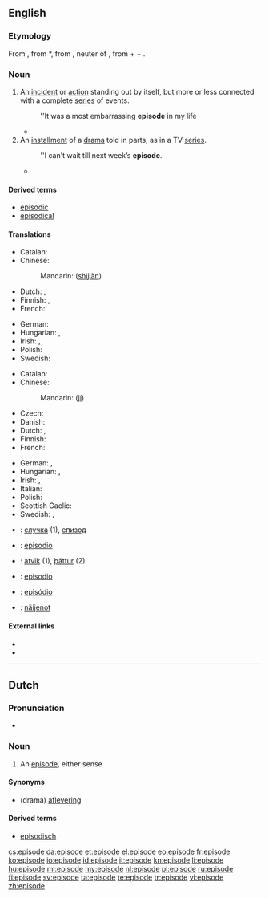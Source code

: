 {{also|Episode|épisode}}
==English==
{{wikipedia}}

===Etymology===
From {{etyl|fr|en}} {{term|épisode|lang=fr}}, from {{etyl|NL.|en}} *{{term||episodium}}, from {{etyl|grc|en}} {{term|ἐπεισόδιον||a parenthetic addition, episode|tr=epeisodion|lang=grc}}, neuter of {{term|ἐπεισόδιος||following upon the entrance, coming in besides, adventitious|tr=epeisodios|lang=grc}}, from {{term|ἐπί||on|tr=epi|lang=grc}} + {{term|εἰς||into|tr=eis|lang=grc}} + {{term|ὀδός||way|tr=odos|lang=grc}}.

===Noun===
{{en-noun}}

# An [[incident]] or [[action]] standing out by itself, but more or less connected with a complete [[series]] of events.
#: ''It was a most embarrassing '''episode''' in my life
#*{{quote-book|year=1935|author=[[w:John Palmer (author)|Francis Beeding]]
|title=The Norwich Victims
|chapter=10/6|url=http://openlibrary.org/works/OL245514W
|passage=The Attorney-General, however, had used this '''episode''', which Martin in retrospect had felt to be a blot on the scutcheon, merely to emphasise the intelligence and resource of the prisoner.}}
# An [[installment]] of a [[drama]] told in parts, as in a TV [[series]].
#: ''I can't wait till next week’s '''episode'''.
#* {{quote-news
|year=2012
|date=May 20
|author=Nathan Rabin
|title=TV: Review: THE SIMPSONS (CLASSIC): “Marge Gets A Job” (season 4, episode 7; originally aired 11/05/1992)
|work=The Onion AV Club
|url=http://www.avclub.com/articles/marge-gets-a-job,73723/
|page=
|passage=We all know how genius “Kamp Krusty,” “A Streetcar Named Marge,” “Homer The Heretic,” “Itchy & Scratchy: The Movie” and “Mr. Plow” are, but even the relatively unheralded '''episodes''' offer wall-to-wall laughs and some of the smartest, darkest, and weirdest gags ever Trojan-horsed into a network cartoon with a massive family audience.}}

====Derived terms====
* [[episodic]]
* [[episodical]]

====Translations====
{{trans-top|incident or action connected with a series of events}}
* Catalan: {{t-|ca|episodi|m}}
* Chinese:
*: Mandarin: {{zh-ts|事件|事件}} ([[shì]][[jiàn]])
* Dutch: {{t+|nl|gebeuren|n}}, {{t+|nl|episode}}
* Finnish: {{t+|fi|tapaus}}, {{t-|fi|episodi}}
* French: {{t+|fr|épisode|m}}
{{trans-mid}}
* German: {{t+|de|Episode|f}}
* Hungarian: {{t+|hu|esemény}}, {{t+|hu|epizód}}
* Irish: {{t+|ga|eachtra|f}}, {{t-|ga|teagmhas|m}}
* Polish: {{t+|pl|epizod|m}}
* Swedish: {{t-|sv|episod|c}}
{{trans-bottom}}

{{trans-top|installment of a drama told in parts}}
* Catalan: {{t-|ca|episodi|m}}
* Chinese:
*: Mandarin: {{zh-ts|集|集}} ([[jí]])
* Czech: {{t-|cs|epizoda|f}}
* Danish: {{t+|da|afsnit}}
* Dutch: {{t+|nl|episode|f}}, {{t+|nl|aflevering|f}}
* Finnish: {{t+|fi|jakso}}
* French: {{t+|fr|épisode|m}}
{{trans-mid}}
* German: {{t+|de|Episode|f}}, {{t+|de|Folge|f}}
* Hungarian: {{t+|hu|rész}}, {{t+|hu|epizód}}
* Irish: {{t-|ga|eagrán|m}}, {{t-|ga|eipeasóid|f}}
* Italian: {{t+|it|episodio|m}}
* Polish: {{t+|pl|odcinek|m}}
* Scottish Gaelic: {{t-|gd|eadar-sgeul|m}}
* Swedish: {{t-|sv|episod|c}},  {{t+|sv|avsnitt|n}}
{{trans-bottom}}

{{checktrans-top}}
* {{ttbc|bg}}: [[случка]] {{f}} (1), [[епизод]] {{m}}
* {{ttbc|es}}: [[episodio]]
{{trans-mid}}
* {{ttbc|is}}: [[atvik]] (1), [[þáttur]] (2)
* {{ttbc|ia}}: [[episodio]]
* {{ttbc|pt}}: [[episódio]]
* {{ttbc|vo}}: [[näijenot]]
{{trans-bottom}}

====External links====
* {{R:Webster 1913}}
* {{R:Century 1911}}

----

==Dutch==

===Pronunciation===
* {{audio|Nl-episode.ogg|Audio}}

===Noun===
{{nl-noun|f|episoden|pl2=episodes|episodetje}}

# An [[#English|episode]], either sense

====Synonyms====
* (drama) [[aflevering]]

====Derived terms====
* [[episodisch]]

[[cs:episode]]
[[da:episode]]
[[et:episode]]
[[el:episode]]
[[eo:episode]]
[[fr:episode]]
[[ko:episode]]
[[io:episode]]
[[id:episode]]
[[it:episode]]
[[kn:episode]]
[[li:episode]]
[[hu:episode]]
[[ml:episode]]
[[my:episode]]
[[nl:episode]]
[[pl:episode]]
[[ru:episode]]
[[fi:episode]]
[[sv:episode]]
[[ta:episode]]
[[te:episode]]
[[tr:episode]]
[[vi:episode]]
[[zh:episode]]